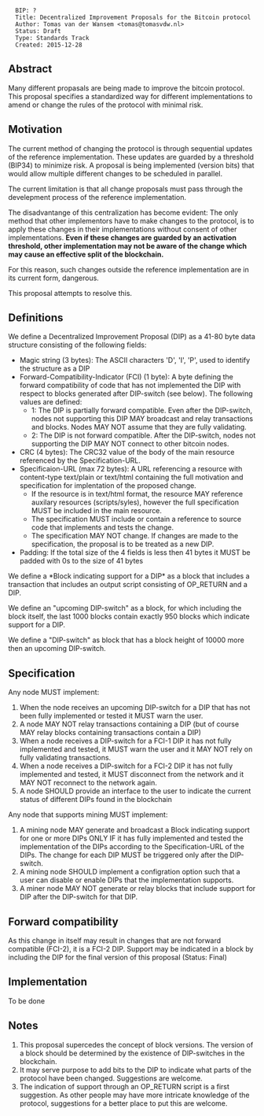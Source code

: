 <pre>
  BIP: ?
  Title: Decentralized Improvement Proposals for the Bitcoin protocol
  Author: Tomas van der Wansem <tomas@tomasvdw.nl>
  Status: Draft
  Type: Standards Track
  Created: 2015-12-28
</pre>

==Abstract==

Many different propasals are being made to improve the bitcoin protocol. This proposal specifies a standardized way for different implementations to amend or change the rules of the protocol with minimal risk.

==Motivation==

The current method of changing the protocol is through sequential updates of the reference implementation. These updates are guarded by a threshold (BIP34) to minimize risk. A proposal is being implemented (version bits) that would allow multiple different changes to be scheduled in parallel.


The current limitation is that all change proposals must pass through the develepment process of the reference implementation.

The disadvantange of this centralization has become evident: The only method that other implementors have to make changes to the protocol, is to apply these changes in their implementations without consent of other implementations. '''Even if these changes are guarded by an activation threshold, other implementation may not be aware of the change which may cause an effective split of the blockchain.'''

For this reason, such changes outside the reference implementation are in its current form, dangerous. 

This proposal attempts to resolve this.

==Definitions==

We define a Decentralized Improvement Proposal (DIP) as a 41-80 byte data structure consisting of the following fields:

* Magic string (3 bytes): The ASCII characters 'D', 'I', 'P', used to identify the structure as a DIP
* Forward-Compatibility-Indicator (FCI) (1 byte): A byte defining the forward compatibility of code that has not implemented the DIP with respect to blocks generated after DIP-switch (see below). The following values are defined:
** 1: The DIP is partially forward compatible. Even after the DIP-switch, nodes not supporting this DIP MAY broadcast and relay transactions and blocks. Nodes MAY NOT assume that they are fully validating.
** 2: The DIP is not forward compatible. After the DIP-switch, nodes not supporting the DIP MAY NOT connect to other bitcoin nodes.
* CRC (4 bytes): The CRC32 value of the body of the main resource referenced by the Specification-URL.
* Specificaion-URL (max 72 bytes): A URL referencing a resource with content-type text/plain or text/html containing the full motivation and specification for implentation of the proposed change.
** If the resource is in text/html format, the resource MAY reference auxilary resources (scripts/syles), however the full specification MUST be included in the main resource.
** The specification MUST include or contain a reference to source code that implements and tests the change.
** The specification MAY NOT change. If changes are made to the specification, the proposal is to be treated as a new DIP.
* Padding: If the total size of the 4 fields is less then 41 bytes it MUST be padded with 0s to the size of 41 bytes

We define a *Block indicating support for a DIP* as a block that includes a transaction that includes an output script consisting of OP_RETURN and a DIP.

We define an "upcoming DIP-switch" as a block, for which including the block itself, the last 1000 blocks contain exactly 950 blocks which indicate support for a DIP.

We define a "DIP-switch" as block that has a block height of 10000 more then an upcoming DIP-switch.

==Specification==

Any node MUST implement:

# When the node receives an upcoming DIP-switch for a DIP that has not been fully implemented or tested it MUST warn the user.
# A node MAY NOT relay transactions containing a DIP (but of course MAY relay blocks containing transactions contain a DIP)
# When a node receives a DIP-switch for a FCI-1 DIP it has not fully implemented and tested, it MUST warn the user and it MAY NOT rely on fully validating transactions.
# When a node receives a DIP-switch for a FCI-2 DIP it has not fully implemented and tested, it MUST disconnect from the network and it MAY NOT reconnect to the network again.
# A node SHOULD provide an interface to the user to indicate the current status of different DIPs found in the blockchain


Any node that supports mining MUST implement:

# A mining node MAY generate and broadcast a Block indicating support for one or more DIPs ONLY IF it has fully implemented and tested the implementation of the DIPs according to the Specification-URL of the DIPs. The change for each DIP MUST be triggered only after the DIP-switch.
# A mining node SHOULD implement a configration option such that a user can disable or enable DIPs that the implementation supports.
# A miner node MAY NOT generate or relay blocks that include support for DIP after the DIP-switch for that DIP.


==Forward compatibility==

As this change in itself may result in changes that are not forward compatible (FCI-2), it is a FCI-2 DIP. Support may be indicated in a block by including the DIP for the final version of this proposal (Status: Final)

==Implementation==

To be done

==Notes==

# This proposal supercedes the concept of block versions. The version of a block should be determined by the existence of DIP-switches in the blockchain.
# It may serve purpose to add bits to the DIP to indicate what parts of the protocol have been changed. Suggestions are welcome.
# The indication of support through an OP_RETURN script is a first suggestion. As other people may have more intricate knowledge of the protocol, suggestions for a better place to put this are welcome.

